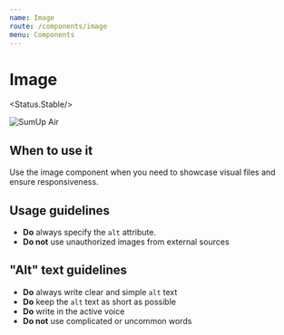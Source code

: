 ```yaml
---
name: Image
route: /components/image
menu: Components
---
```



# Image

<Status.Stable/>

<Playground>
  <Image
    src="https://images.ctfassets.net/txhaodyqr481/6HTdWU2zS0oACO6cwUuuKI/44929a6304f329734ed1d535faedcd66/reader-flying-nfc.png"
    alt="SumUp Air"
  />
</Playground>

## When to use it
Use the image component when you need to showcase visual files and ensure responsiveness. 

## Usage guidelines
- **Do** always specify the `alt` attribute.
- **Do not** use unauthorized images from external sources

## "Alt" text guidelines
- **Do** always write clear and simple `alt` text
- **Do** keep the `alt` text as short as possible
- **Do** write in the active voice
- **Do not** use complicated or uncommon words
